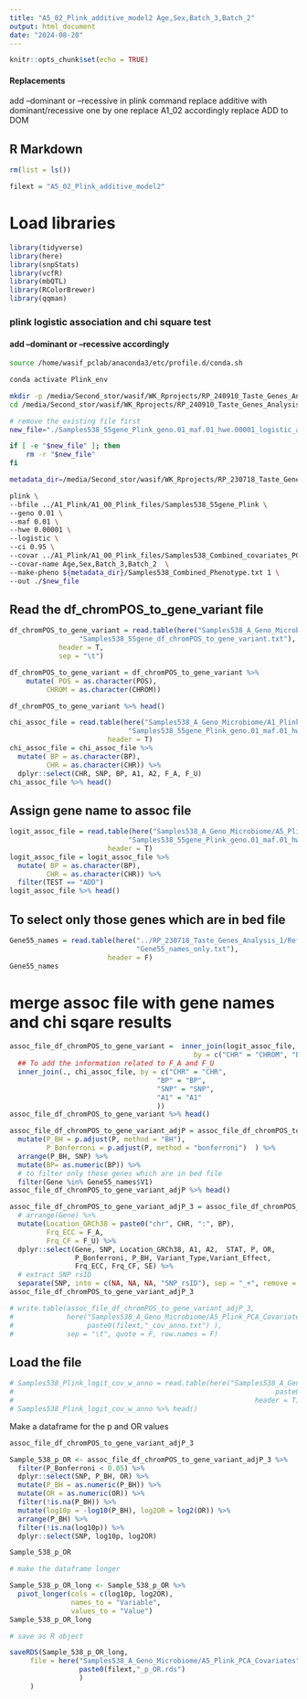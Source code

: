 ```yaml
---
title: "A5_02_Plink_additive_model2 Age,Sex,Batch_3,Batch_2"
output: html_document
date: "2024-08-20"
---
```


```r
knitr::opts_chunk$set(echo = TRUE)
```


#### Replacements

add --dominant or --recessive in plink command
replace additive with dominant/recessive one by one
replace A1_02 accordingly
replace ADD to DOM

## R Markdown

```r
rm(list = ls())
```


```r
filext = "A5_02_Plink_additive_model2"
```


# Load libraries

```r
library(tidyverse)
library(here)
library(snpStats)
library(vcfR)
library(mbQTL)
library(RColorBrewer)
library(qqman)
```

### plink logistic association and chi square test

#### add --dominant or --recessive accordingly

```bash

source /home/wasif_pclab/anaconda3/etc/profile.d/conda.sh

conda activate Plink_env

mkdir -p /media/Second_stor/wasif/WK_Rprojects/RP_240910_Taste_Genes_Analysis_2/Samples538_A_Geno_Microbiome/A5_Plink_PCA_Covariates
cd /media/Second_stor/wasif/WK_Rprojects/RP_240910_Taste_Genes_Analysis_2/Samples538_A_Geno_Microbiome/A5_Plink_PCA_Covariates

# remove the existing file first
new_file="./Samples538_55gene_Plink_geno.01_maf.01_hwe.00001_logistic_additive"

if [ -e "$new_file" ]; then
    rm -r "$new_file"
fi

metadata_dir=/media/Second_stor/wasif/WK_Rprojects/RP_230718_Taste_Genes_Analysis_1/Samples538_Analysis/Metadata538_files/

plink \
--bfile ../A1_Plink/A1_00_Plink_files/Samples538_55gene_Plink \
--geno 0.01 \
--maf 0.01 \
--hwe 0.00001 \
--logistic \
--ci 0.95 \
--covar ../A1_Plink/A1_00_Plink_files/Samples538_Combined_covariates_PCA.txt \
--covar-name Age,Sex,Batch_3,Batch_2  \
--make-pheno ${metadata_dir}/Samples538_Combined_Phenotype.txt 1 \
--out ./$new_file
```

## Read the df_chromPOS_to_gene_variant file

```r
df_chromPOS_to_gene_variant = read.table(here("Samples538_A_Geno_Microbiome/A1_Plink/",
                 "Samples538_55gene_df_chromPOS_to_gene_variant.txt"),
            header = T,
            sep = "\t")

df_chromPOS_to_gene_variant = df_chromPOS_to_gene_variant %>% 
    mutate( POS = as.character(POS),
         CHROM = as.character(CHROM))

df_chromPOS_to_gene_variant %>% head()

```


```r
chi_assoc_file = read.table(here("Samples538_A_Geno_Microbiome/A1_Plink/A1_00_Plink_files",
                             "Samples538_55gene_Plink_geno.01_maf.01_hwe.00001_assoc.assoc"),
                        header = T)
chi_assoc_file = chi_assoc_file %>%
  mutate( BP = as.character(BP),
         CHR = as.character(CHR)) %>% 
  dplyr::select(CHR, SNP, BP, A1, A2, F_A, F_U) 
chi_assoc_file %>% head()
```


## Assign gene name to assoc file

```r
logit_assoc_file = read.table(here("Samples538_A_Geno_Microbiome/A5_Plink_PCA_Covariates",
                             "Samples538_55gene_Plink_geno.01_maf.01_hwe.00001_logistic_additive.assoc.logistic"),
                        header = T)
logit_assoc_file = logit_assoc_file %>%
  mutate( BP = as.character(BP),
         CHR = as.character(CHR)) %>% 
  filter(TEST == "ADD") 
logit_assoc_file %>% head()
```



## To select only those genes which are in bed file

```r
Gene55_names = read.table(here("../RP_230718_Taste_Genes_Analysis_1/References_Seqs/bed_files",
                               "Gene55_names_only.txt"),
                        header = F)
Gene55_names
```

# merge assoc file with gene names and chi sqare results

```r
assoc_file_df_chromPOS_to_gene_variant =  inner_join(logit_assoc_file, df_chromPOS_to_gene_variant,
                                             by = c("CHR" = "CHROM", "BP" = "POS")) %>% 
  ## To add the information related to F_A and F_U
  inner_join(., chi_assoc_file, by = c("CHR" = "CHR",
                                    "BP" = "BP",
                                    "SNP" = "SNP",
                                    "A1" = "A1"
                                    ))
assoc_file_df_chromPOS_to_gene_variant %>% head()

assoc_file_df_chromPOS_to_gene_variant_adjP = assoc_file_df_chromPOS_to_gene_variant %>% 
  mutate(P_BH = p.adjust(P, method = "BH"),
         P_Bonferroni = p.adjust(P, method = "bonferroni")  ) %>% 
  arrange(P_BH, SNP) %>% 
  mutate(BP= as.numeric(BP)) %>% 
  # to filter only those genes which are in bed file
  filter(Gene %in% Gene55_names$V1)
assoc_file_df_chromPOS_to_gene_variant_adjP %>% head()

```

```r
assoc_file_df_chromPOS_to_gene_variant_adjP_3 = assoc_file_df_chromPOS_to_gene_variant_adjP %>% 
  # arrange(Gene) %>% 
  mutate(Location_GRCh38 = paste0("chr", CHR, ":", BP),
         Frq_ECC = F_A,
         Frq_CF = F_U) %>% 
  dplyr::select(Gene, SNP, Location_GRCh38, A1, A2,  STAT, P, OR,
                P_Bonferroni, P_BH, Variant_Type,Variant_Effect,
                Frq_ECC, Frq_CF, SE) %>% 
  # extract SNP rsID
  separate(SNP, into = c(NA, NA, NA, "SNP_rsID"), sep = "_+", remove = FALSE)
assoc_file_df_chromPOS_to_gene_variant_adjP_3

# write.table(assoc_file_df_chromPOS_to_gene_variant_adjP_3, 
#             here("Samples538_A_Geno_Microbiome/A5_Plink_PCA_Covariates",
#                  paste0(filext,"_cov_anno.txt") ),
#             sep = "\t", quote = F, row.names = F)

```

## Load the file

```r
# Samples538_Plink_logit_cov_w_anno = read.table(here("Samples538_A_Geno_Microbiome/A5_Plink_PCA_Covariates",
#                                                                paste0(filext,"_cov_anno.txt")),
#                                                           header = T)
# Samples538_Plink_logit_cov_w_anno %>% head()
```



Make a dataframe for the p and OR values
```r
assoc_file_df_chromPOS_to_gene_variant_adjP_3

Sample_538_p_OR <- assoc_file_df_chromPOS_to_gene_variant_adjP_3 %>%
  filter(P_Bonferroni < 0.05) %>%
  dplyr::select(SNP, P_BH, OR) %>%
  mutate(P_BH = as.numeric(P_BH)) %>%
  mutate(OR = as.numeric(OR)) %>%
  filter(!is.na(P_BH)) %>%
  mutate(log10p = -log10(P_BH), log2OR = log2(OR)) %>%
  arrange(P_BH) %>%
  filter(!is.na(log10p)) %>% 
  dplyr::select(SNP, log10p, log2OR)

Sample_538_p_OR

# make the dataframe longer

Sample_538_p_OR_long <- Sample_538_p_OR %>%
  pivot_longer(cols = c(log10p, log2OR),
               names_to = "Variable",
               values_to = "Value")
Sample_538_p_OR_long

# save as R object

saveRDS(Sample_538_p_OR_long,
     file = here("Samples538_A_Geno_Microbiome/A5_Plink_PCA_Covariates",
                 paste0(filext,"_p_OR.rds")
                 )
     )
```